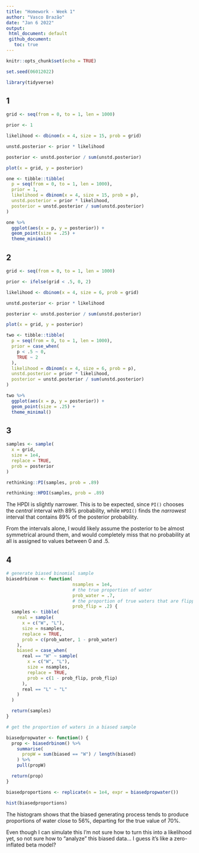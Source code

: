 ```yaml
---
title: "Homework - Week 1"
author: "Vasco Brazão"
date: "Jan 6 2022"
output: 
 html_document: default
 github_document:
   toc: true
---
```


```r
knitr::opts_chunk$set(echo = TRUE)
```

```r
set.seed(06012022)

library(tidyverse)
```


## 1

```r
grid <- seq(from = 0, to = 1, len = 1000)

prior <- 1

likelihood <- dbinom(x = 4, size = 15, prob = grid)

unstd.posterior <- prior * likelihood

posterior <- unstd.posterior / sum(unstd.posterior)

plot(x = grid, y = posterior)
```

```r
one <- tibble::tibble(
  p = seq(from = 0, to = 1, len = 1000),
  prior = 1,
  likelihood = dbinom(x = 4, size = 15, prob = p),
  unstd.posterior = prior * likelihood,
  posterior = unstd.posterior / sum(unstd.posterior)
)

one %>%
  ggplot(aes(x = p, y = posterior)) +
  geom_point(size = .25) +
  theme_minimal()
```

## 2

```r
grid <- seq(from = 0, to = 1, len = 1000)

prior <- ifelse(grid < .5, 0, 2)

likelihood <- dbinom(x = 4, size = 6, prob = grid)

unstd.posterior <- prior * likelihood

posterior <- unstd.posterior / sum(unstd.posterior)

plot(x = grid, y = posterior)
```

```r
two <- tibble::tibble(
  p = seq(from = 0, to = 1, len = 1000),
  prior = case_when(
    p < .5 ~ 0,
    TRUE ~ 2
  ),
  likelihood = dbinom(x = 4, size = 6, prob = p),
  unstd.posterior = prior * likelihood,
  posterior = unstd.posterior / sum(unstd.posterior)
)

two %>%
  ggplot(aes(x = p, y = posterior)) +
  geom_point(size = .25) +
  theme_minimal()
```

## 3

```r
samples <- sample(
  x = grid,
  size = 1e4,
  replace = TRUE,
  prob = posterior
)

rethinking::PI(samples, prob = .89)

rethinking::HPDI(samples, prob = .89)
```
 
The HPDI is slightly narrower. This is to be expected, since `PI()` chooses the *central* interval with 89% probability, while `HPDI()` finds the *narrowest* interval that contains 89% of the posterior probability.

From the intervals alone, I would likely assume the posterior to be almost symmetrical around them, and would completely miss that no probability at all is assigned to values between 0 and .5. 

## 4

```r
# generate biased binomial sample
biasedrbinom <- function(
                         nsamples = 1e4,
                         # the true proportion of water
                         prob_water = .7,
                         # the proportion of true waters that are flipped to land
                         prob_flip = .2) {
  samples <- tibble(
    real = sample(
      x = c("W", "L"),
      size = nsamples,
      replace = TRUE,
      prob = c(prob_water, 1 - prob_water)
    ),
    biased = case_when(
      real == "W" ~ sample(
        x = c("W", "L"),
        size = nsamples,
        replace = TRUE,
        prob = c(1 - prob_flip, prob_flip)
      ),
      real == "L" ~ "L"
    )
  )

  return(samples)
}

# get the proportion of waters in a biased sample

biasedpropwater <- function() {
  prop <- biasedrbinom() %>%
    summarise(
      propW = sum(biased == "W") / length(biased)
    ) %>%
    pull(propW)

  return(prop)
}
```

```r
biasedproportions <- replicate(n = 1e4, expr = biasedpropwater())

hist(biasedproportions)
```

The histogram shows that the biased generating process tends to produce proportions of water close to 56%, departing for the true value of 70%. 

Even though I can simulate this I'm not sure how to turn this into a likelihood yet, so not sure how to "analyze" this biased data... I guess it's like a zero-inflated beta model? 
